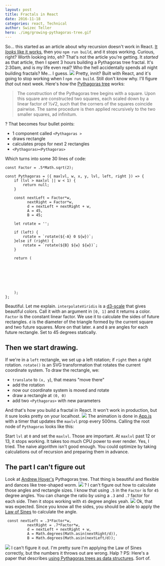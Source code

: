 ```yaml
---
layout: post
title: Fractals in React
date: 2016-11-18
categories: react, Technical
author: Swizec Teller
hero: ./img/growing-pythagoras-tree.gif
---
```


So… this started as an article about why recursion doesn't work in React. [It _looks_ like it works](https://swizec.com/blog/simple-mobx-driven-modals/swizec/7166), then you `npm run build`, and it stops working. Curious, right? Worth looking into, eh? That's not the article you're getting. It _started_ as that article, then I spent 3 hours building a Pythagoras tree fractal. It's 2:30am, and is my life even real? Who the hell accidentally spends all night building fractals? Me… I guess. ![](./img/growing-pythagoras-tree.gif) Pretty, innit? Built with React, and it's going to stop working when I `npm run build`. Still don't know why. I'll figure _that_ out next week. Here's how the [Pythagoras tree](https://en.wikipedia.org/wiki/Pythagoras_tree_(fractal)) works:

> The construction of the Pythagoras tree begins with a square. Upon this square are constructed two squares, each scaled down by a linear factor of ½√2, such that the corners of the squares coincide pairwise. The same procedure is then applied recursively to the two smaller squares, ad infinitum.

? That becomes four bullet points:

-   1 component called `<Pythagoras >`
-   draws rectangle
-   calculates props for next 2 rectangles
-   `<Pythagoras><Pythagoras>`

Which turns into some 30 lines of code:


    const Factor = .5*Math.sqrt(2);

    const Pythagoras = ({ maxlvl, w, x, y, lvl, left, right }) => {
        if (lvl > maxlvl || w < 1) {
            return null;
        }

        const nextLeft = Factor*w,
              nextRight = Factor*w,
              d = nextLeft + nextRight + w,
              A = 45,
              B = 45;

        let rotate = '';

        if (left) {
            rotate = `rotate(${-A} 0 ${w})`;
        }else if (right) {
            rotate = `rotate(${B} ${w} ${w})`;
        }

        return (
            
                

                

                
            
        );
    };



Beautiful. Let me explain. `interpolateViridis` is a [d3-scale](https://github.com/d3/d3-scale) that gives beautiful colors. Call it with an argument in `[0, 1]` and it returns a color. `Factor` is the constant linear factor. We use it to calculate the sides of future rectangles. `d` is the diameter of the triangle formed by the current square and two future squares. More on that later. `A` and `B` are angles for each future rectangle. Set to 45 degrees statically.

## Then we start drawing.

If we're in a `left` rectangle, we set up a left rotation; if `right` then a right rotation. `rotate()` is an SVG transformation that rotates the current coordinate system. To draw the rectangle, we:

-   `translate` to `(x, y`), that means "move there"
-   add the rotation
-   now our coordinate system is moved and rotate
-   draw a rectangle at `(0, 0)`
-   add two `<Pythagoras>` with new parameters

And that's how you build a fractal in React. It won't work in production, but it sure looks pretty on your localhost. ![](./img/growing-pythagoras-tree-1.gif) The animation is done in [App.js](https://github.com/Swizec/react-fractals/blob/master/src/App.js) with a timer that updates the `maxlvl` prop every 500ms. Calling the root node of `Pythagoras` looks like this:

       

Start `lvl` at `0` and set the `maxlvl`. Those are important. At `maxlvl` past 12 or 13, it stops working. It takes too much CPU power to ever render. Yes, I tried. The naive algorithm isn't good enough. You could optimize by taking calculations out of recursion and preparing them in advance.

## The part I can't figure out

Look at [Andrew Hoyer's](http://andrew-hoyer.com/experiments/fractals/) Pythagoras tree. That thing is beautiful and flexible and dances like tree-shaped worm. ![](./img/andrew-hoyer-tree.gif) ? I can't figure out how to calculate those angles and rectangle sizes. I know that using `.5` in the `Factor` is for `45` degree angles. You can change the ratio by using a `.3` and `.7` factor for each side. Then it stops working with `45` degree angles yeah. ![](./img/broken-tree.gif) Ok, that was expected. Since you know all the sides, you should be able to apply the [Law of Sines](https://en.wikipedia.org/wiki/Law_of_sines) to calculate the angle.

     const nextLeft = .3*Factor*w,
              nextRight = .7*Factor*w,
              d = nextLeft + nextRight + w,
              A = Math.degrees(Math.asin(nextRight/d)),
              B = Math.degrees(Math.asin(nextLeft/d));

![](./img/broken-tree2.gif) I can't figure it out. I'm pretty sure I'm applying the Law of Sines correctly, but the numbers it throws out are wrong. Halp ? PS: Here's a paper that describes [using Pythagoras trees as data structures](https://pdfs.semanticscholar.org/08dd/831514db573cb9fd2b993a5814007888117a.pdf). Sort of.
